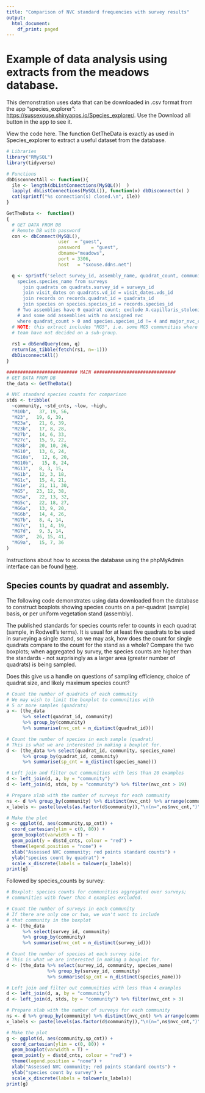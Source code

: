 ```yaml
---
title: "Comparison of NVC standard frequencies with survey results"
output:
  html_document:
    df_print: paged
---
```

# Example of data analysis using extracts from the meadows database.
This demonstration uses data that can be downloaded in .csv format from the app "species_explorer": [https://sussexouse.shinyapps.io/Species_explorer/](https://sussexouse.shinyapps.io/Species_explorer/).
Use the Download all button in the app to see it.

View the code here. The function GetTheData is exactly as used in Species_explorer to extract a useful dataset from the database.
```r
# Libraries
library("RMySQL")
library(tidyverse)

# Functions
dbDisconnectAll <- function(){
  ile <- length(dbListConnections(MySQL())  )
  lapply( dbListConnections(MySQL()), function(x) dbDisconnect(x) )
  cat(sprintf("%s connection(s) closed.\n", ile))
}

GetTheData <-  function()
{
  # GET DATA FROM DB
  # Remote DB with password
  con <- dbConnect(MySQL(),
                   user  = "guest",
                   password    = "guest",
                   dbname="meadows",
                   port = 3306,
                   host   = "sxouse.ddns.net")

  q <- sprintf('select survey_id, assembly_name, quadrat_count, community, quadrat_id, visit_date, records_id, species.species_id, 
    species.species_name from surveys
      join quadrats on quadrats.survey_id = surveys_id
      join visit_dates on quadrats.vd_id = visit_dates.vds_id
      join records on records.quadrat_id = quadrats_id
      join species on species.species_id = records.species_id
    # Two assemblies have 0 quadrat count; exclude A.capillaris_stolonifera, 
    # and some odd assemblies with no assigned nvc
    where quadrat_count > 0 and species.species_id != 4 and major_nvc_community is not null;') 
  # NOTE: this extract includes "MG5", i.e. some MG5 communities where the 
  # team have not decided on a sub-group.
  
  rs1 = dbSendQuery(con, q)
  return(as_tibble(fetch(rs1, n=-1)))
  dbDisconnectAll()
}

########################## MAIN ##############################
# GET DATA FROM DB
the_data <- GetTheData()

# NVC standard species counts for comparison
stds <- tribble(
  ~community, ~std_cnts, ~low, ~high,
  "M10b",   37, 19, 56,
  "M23",   19, 6, 39,
  "M23a",   21, 6, 39,
  "M23b",   17, 8, 28,
  "M27b",   14, 6, 33,
  "M27c",   15, 9, 22,
  "M28b",   20, 10, 26,
  "MG10",   13, 6, 24,
  "MG10a",   12, 6, 20,
  "MG10b",   15, 8, 24,
  "MG13",   8, 3, 15,
  "MG1b",   12, 3, 18,
  "MG1c",   15, 4, 21,
  "MG1e",   21, 11, 30,
  "MG5",   23, 12, 38,
  "MG5a",   22, 13, 32,
  "MG5c",   22, 18, 27,
  "MG6a",   13, 9, 20,
  "MG6b",   14, 4, 26,
  "MG7b",   8, 4, 14,
  "MG7c",   11, 4, 19,
  "MG7d",   9, 3, 14,
  "MG8",   26, 15, 41,
  "MG9a",   15, 7, 36
)

```

Instructions about how to access the database using the phpMyAdmin interface can be found [here](https://zygodon.github.io/River-Ouse-Project-databases/).

## Species counts by quadrat and assembly.

The following code demonstrates using data downloaded from the database to construct boxplots showing species counts on a per-quadrat (sample) basis, or per uniform vegetation stand (assembly).

The published standards for species counts refer to counts in each quadrat (sample, in Rodwell's terms). It is usual for at least five quadrats to be used in surveying a single stand, so we may ask, how does the count for single quadrats compare to the count for the stand as a whole? Compare the two boxplots; when aggregated by survey, the species counts are higher than the standards - not surprisingly as a larger area (greater number of quadrats) is being sampled. 

Does this give us a handle on questions of sampling efficiency, choice of quadrat size, and likely maximum species count?

```r

# Count the number of quadrats of each community
# We may wish to limit the boxplot to communities with
# 5 or more samples (quadrats)
a <- (the_data
      %>% select(quadrat_id, community)
      %>% group_by(community)
      %>% summarise(nvc_cnt = n_distinct(quadrat_id)))

# Count the number of species in each sample (quadrat)
# This is what we are interested in making a boxplot for.
d <- (the_data %>% select(quadrat_id, community, species_name)
      %>% group_by(quadrat_id, community) 
      %>% summarise(sp_cnt = n_distinct(species_name)))

# Left join and filter out communities with less than 20 examples
d <- left_join(d, a, by = "community") 
d <- left_join(d, stds, by = "community") %>% filter(nvc_cnt > 19)

# Prepare xlab with the number of surveys for each community
ns <- d %>% group_by(community) %>% distinct(nvc_cnt) %>% arrange(community)
x_labels <- paste(levels(as.factor(d$community)),"\n(n=",ns$nvc_cnt,")",sep="")

# Make the plot
g <- ggplot(d, aes(community,sp_cnt)) +
  coord_cartesian(ylim = c(0, 80)) +
  geom_boxplot(varwidth = T) +
  geom_point(y = d$std_cnts, colour = "red") +
  theme(legend.position = "none") +
  xlab("Assessed NVC community; red points standard counts") +
  ylab("species count by quadrat") +
  scale_x_discrete(labels = tolower(x_labels))
print(g)

```
Followed by species_counts by survey:

```r
# Boxplot: species counts for communities aggregated over surveys;
# communities with fewer than 4 examples excluded.

# Count the number of surveys in each community
# If there are only one or two, we won't want to include 
# that community in the boxplot
a <- (the_data 
      %>% select(survey_id, community)
      %>% group_by(community) 
      %>% summarise(nvc_cnt = n_distinct(survey_id)))

# Count the number of species at each survey site.
# This is what we are interested in making a boxplot for.
d <- (the_data %>% select(survey_id, community, species_name)
               %>% group_by(survey_id, community) 
               %>% summarise(sp_cnt = n_distinct(species_name)))

# Left join and filter out communities with less than 4 examples
d <- left_join(d, a, by = "community") 
d <- left_join(d, stds, by = "community") %>% filter(nvc_cnt > 3)

# Prepare xlab with the number of surveys for each community
ns <- d %>% group_by(community) %>% distinct(nvc_cnt) %>% arrange(community)
x_labels <- paste(levels(as.factor(d$community)),"\n(n=",ns$nvc_cnt,")",sep="")

# Make the plot
g <- ggplot(d, aes(community,sp_cnt)) +
  coord_cartesian(ylim = c(0, 80)) +
  geom_boxplot(varwidth = T) +
  geom_point(y = d$std_cnts, colour = "red") +
  theme(legend.position = "none") +
  xlab("Assessed NVC community; red points standard counts") +
  ylab("species count by survey") +
  scale_x_discrete(labels = tolower(x_labels))
print(g)

```


